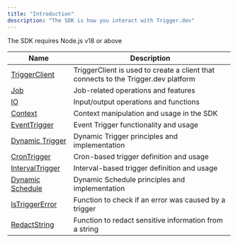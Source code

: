 ```yaml
---
title: "Introduction"
description: "The SDK is how you interact with Trigger.dev"
---
```


<Note>The SDK requires Node.js v18 or above</Note>

| Name                                      | Description                                                                        |
| ----------------------------------------- | ---------------------------------------------------------------------------------- |
| [TriggerClient](//sdk/triggerclient)      | TriggerClient is used to create a client that connects to the Trigger.dev platform |
| [Job](/sdk/job)                           | Job-related operations and features                                                |
| [IO](/sdk/io)                             | Input/output operations and functions                                              |
| [Context](/sdk/context)                   | Context manipulation and usage in the SDK                                          |
| [EventTrigger](/sdk/eventtrigger)         | Event Trigger functionality and usage                                              |
| [Dynamic Trigger](/sdk/dynamic-trigger)   | Dynamic Trigger principles and implementation                                      |
| [CronTrigger](/sdk/crontrigger)           | Cron-based trigger definition and usage                                            |
| [IntervalTrigger](/sdk/intervaltrigger)   | Interval-based trigger definition and usage                                        |
| [Dynamic Schedule](/sdk/dynamic-schedule) | Dynamic Schedule principles and implementation                                     |
| [IsTriggerError](/sdk/istriggererror)     | Function to check if an error was caused by a trigger                              |
| [RedactString](/sdk/redactstring)         | Function to redact sensitive information from a string                             |
